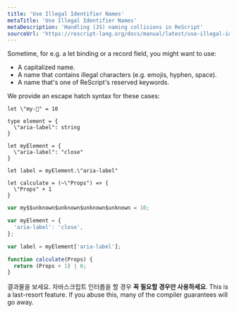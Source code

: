```yaml
---
title: 'Use Illegal Identifier Names'
metaTitle: 'Use Illegal Identifier Names'
metaDescription: 'Handling (JS) naming collisions in ReScript'
sourceUrl: 'https://rescript-lang.org/docs/manual/latest/use-illegal-identifier-names'
---
```


Sometime, for e.g. a let binding or a record field, you might want to use:

- A capitalized name.
- A name that contains illegal characters (e.g. emojis, hyphen, space).
- A name that's one of ReScript's reserved keywords.

We provide an escape hatch syntax for these cases:

```reason
let \"my-🍎" = 10

type element = {
  \"aria-label": string
}

let myElement = {
  \"aria-label": "close"
}

let label = myElement.\"aria-label"

let calculate = (~\"Props") => {
  \"Props" + 1
}
```

```js
var my$$unknown$unknown$unknown$unknown = 10;

var myElement = {
  'aria-label': 'close',
};

var label = myElement['aria-label'];

function calculate(Props) {
  return (Props + 1) | 0;
}
```

결과물을 보세요. 자바스크립트 인터롭을 할 경우 **꼭 필요할 경우만 사용하세요**. This is a last-resort feature. If you abuse this, many of the compiler guarantees will go away.

